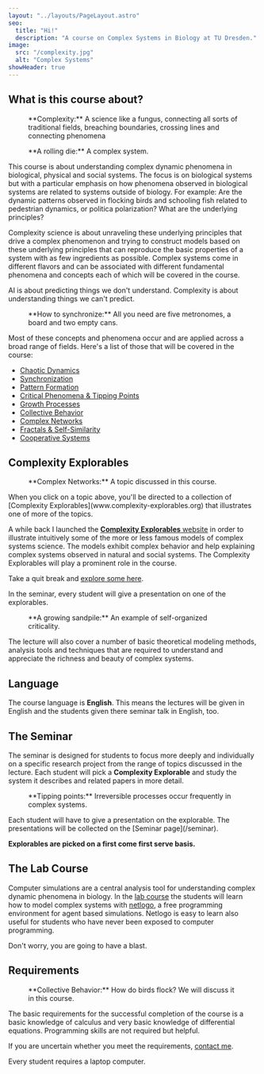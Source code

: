 ```yaml
---
layout: "../layouts/PageLayout.astro"
seo:
  title: "Hi!"
  description: "A course on Complex Systems in Biology at TU Dresden."
image:
  src: "/complexity.jpg" 
  alt: "Complex Systems"
showHeader: true
---
```


## What is this course about?

<Figure src={complexity} srcDark={complexityDark} alt="Complexity.">
**Complexity:** A science like a fungus, connecting all sorts of traditional
fields, breaching boundaries, crossing lines and connecting phenomena
</Figure>

<Figure src={rollingDie} srcDark={rollingDieDark} alt="a rolling die" margin={true}>
**A rolling die:** A complex system.
</Figure>
This course is about understanding complex dynamic phenomena in biological, physical and social systems.
The focus is on biological systems but with a particular emphasis on how phenomena
observed in biological systems are related to systems outside of biology. 
For example: Are the dynamic patterns observed in flocking birds and schooling
fish related to pedestrian dynamics, or politica polarization? What are
the underlying principles?

Complexity science is about unraveling these underlying principles that drive a complex phenomenon 
and trying to construct models based on these underlying principles that
can reproduce the basic properties of a system with as few ingredients as possible. 
Complex systems come in different flavors and can be associated with different fundamental 
phenomena and concepts each of which will be covered in the course.

<Quote author="Dirk Brockmann" cite="TU Dresden">
AI is about predicting things we don't understand. Complexity is about
understanding things we can't predict.
</Quote>

<Figure src={metronomes} srcDark={metronomesDark} margin={true} alt="metronomes on a board">
**How to synchronize:** All you need are five metronomes, a board and two empty cans.
</Figure>
Most of these concepts and phenomena occur and are applied across a broad range of fields. 
Here's a list of those that will be covered in the course:

- [Chaotic Dynamics](http://www.complexity-explorables.org/topics/chaotic-dynamics/)
- [Synchronization](http://www.complexity-explorables.org/topics/synchronization/)
- [Pattern Formation](http://www.complexity-explorables.org/topics/pattern-formation/)
- [Critical Phenomena & Tipping Points](http://www.complexity-explorables.org/topics/critical-phenomena/)
- [Growth Processes](http://www.complexity-explorables.org/topics/growth-processes/)
- [Collective Behavior](http://www.complexity-explorables.org/topics/collective-behavior/)
- [Complex Networks](http://www.complexity-explorables.org/topics/complex-networks/)
- [Fractals & Self-Similarity](http://www.complexity-explorables.org/topics/self-similarity/)
- [Cooperative Systems](http://www.complexity-explorables.org/topics/cooperation/)

## Complexity Explorables

<Figure src={network} srcDark={networkDark} alt="Network" margin={true}>
**Complex Networks:** A topic discussed in this course.
</Figure>
When you click on a topic above, you'll be directed to a 
collection of [Complexity Explorables](www.complexity-explorables.org) 
that illustrates one of more of the topics.

A while back I launched the [**Complexity Explorables** website](https://www.complexity-explorables.org) 
in order to illustrate intuitively some of the more or 
less famous models of complex systems science. The models exhibit complex 
behavior and help explaining complex systems observed in natural and social systems. 
The Complexity Explorables will play a prominent role in the course. 

Take a quit break and [explore some here](https://www.complexity-explorables.org).

In the seminar, every student will give a presentation on one of the explorables. 

<Figure src={sandpile} srcDark={sandpileDark} alt="Sandpile" margin={true}>
**A growing sandpile:** An example of self-organized criticality.
</Figure>
The lecture will also cover a number of basic theoretical modeling methods, analysis tools 
and techniques that are required to understand and appreciate the richness and beauty of complex systems.

## Language

The course language is **English**. This means the lectures will be given in English 
and the students given there seminar talk in English, too.
 
## The Seminar

The seminar is designed for students to focus more deeply and individually on a 
specific research project from the range of topics discussed in the lecture. 
Each student will pick a **Complexity Explorable** and study the system it 
describes and related papers in more detail. 

<Figure src={tippingpoint} srcDark={tippingpointDark} alt="tipping point." margin={true}>
**Tipping points:** Irreversible processes occur frequently in complex systems.
</Figure>
Each student will have to give a presentation on the explorable. 
The presentations will be collected on the [Seminar page](/seminar).

**Explorables are picked on a first come first serve basis.**

## The Lab Course

Computer simulations are a central analysis tool for understanding complex 
dynamic phenomena in biology. In the [lab course](/lab) 
the students will learn how to model complex systems 
with [netlogo](https://ccl.northwestern.edu/netlogo/), a free programming 
environment for agent based simulations. Netlogo is easy to 
learn also useful for students who have never been exposed to computer programming. 

Don't worry, you are going to have a blast.

## Requirements

<Figure src={swarm} srcDark={swarmDark} alt="A swarm." margin={true}>
**Collective Behavior:** How do birds flock? We will discuss it in this course.
</Figure>
The basic requirements for the successful completion of the 
course is a basic knowledge of calculus and very basic knowledge of 
differential equations. Programming skills are not required but helpful.

If you are uncertain whether you meet the requirements, [contact me](/contact).

Every student requires a laptop computer.

